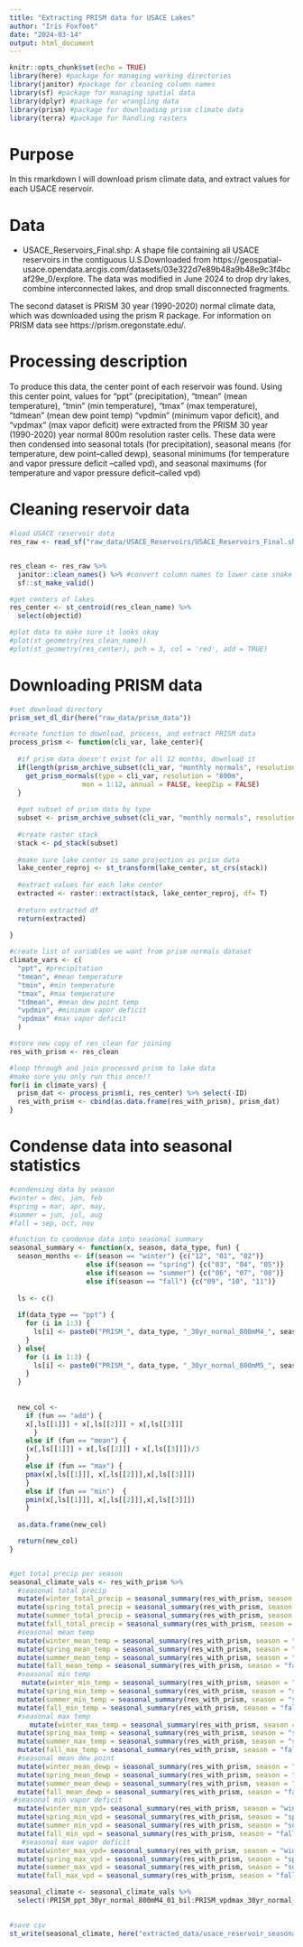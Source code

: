 ```yaml
---
title: "Extracting PRISM data for USACE Lakes"
author: "Iris Foxfoot"
date: "2024-03-14"
output: html_document
---
```


```r
knitr::opts_chunk$set(echo = TRUE)
library(here) #package for managing working directories
library(janitor) #package for cleaning column names
library(sf) #package for managing spatial data
library(dplyr) #package for wrangling data
library(prism) #package for downloading prism climate data
library(terra) #package for handling rasters
```

# Purpose

In this rmarkdown I will download prism climate data, and extract values for each USACE reservoir.

# Data

- USACE_Reservoirs_Final.shp: A shape file containing all USACE reservoirs in the contiguous U.S.Downloaded from https://geospatial-usace.opendata.arcgis.com/datasets/03e322d7e89b48a9b48e9c3f4bcaf29e_0/explore. The data was modified in June 2024 to drop dry lakes, combine interconnected lakes, and drop small disconnected fragments.

The second dataset is PRISM 30 year (1990-2020) normal climate data, which was downloaded using the prism R package. For information on PRISM data see https://prism.oregonstate.edu/.

# Processing description

To produce this data, the center point of each reservoir was found. Using this center point, values for "ppt" (precipitation), "tmean" (mean temperature), "tmin" (min temperature), "tmax" (max temperature), "tdmean" (mean dew point temp) "vpdmin" (minimum vapor deficit), and "vpdmax" (max vapor deficit) were extracted from the PRISM 30 year (1990-2020) year normal 800m resolution raster cells. These data were then condensed into seasonal totals (for precipitation), seasonal means (for temperature, dew point--called dewp), seasonal minimums (for temperature and vapor pressure deficit --called vpd), and seasonal maximums (for temperature and vapor pressure deficit--called vpd)

# Cleaning reservoir data

```r
#load USACE reservoir data
res_raw <- read_sf("raw_data/USACE_Reservoirs/USACE_Reservoirs_Final.shp")


res_clean <- res_raw %>% 
  janitor::clean_names() %>% #convert column names to lower case snake
  sf::st_make_valid()

#get centers of lakes
res_center <- st_centroid(res_clean_name) %>% 
  select(objectid)

#plot data to make sure it looks okay
#plot(st_geometry(res_clean_name))
#plot(st_geometry(res_center), pch = 3, col = 'red', add = TRUE)
```

# Downloading PRISM data

```r
#set download directory
prism_set_dl_dir(here("raw_data/prism_data"))

#create function to download, process, and extract PRISM data
process_prism <- function(cli_var, lake_center){
  
  #if prism data doesn't exist for all 12 months, download it
  if(length(prism_archive_subset(cli_var, "monthly normals", resolution = "800m")) != 12) {
    get_prism_normals(type = cli_var, resolution = "800m",
                  mon = 1:12, annual = FALSE, keepZip = FALSE)
  }
  
  #get subset of prism data by type
  subset <- prism_archive_subset(cli_var, "monthly normals", resolution = "800m")
  
  #create raster stack
  stack <- pd_stack(subset)
  
  #make sure lake center is same projection as prism data
  lake_center_reproj <- st_transform(lake_center, st_crs(stack))
  
  #extract values for each lake center
  extracted <- raster::extract(stack, lake_center_reproj, df= T)
  
  #return extracted df
  return(extracted)
  
}

#create list of variables we want from prism normals dataset
climate_vars <- c(
  "ppt", #precipitation
  "tmean", #mean temperature
  "tmin", #min temperature
  "tmax", #max temperature
  "tdmean", #mean dew point temp
  "vpdmin", #minimum vapor deficit
  "vpdmax" #max vapor deficit
  )

#store new copy of res_clean for joining
res_with_prism <- res_clean

#loop through and join processed prism to lake data
#make sure you only run this once!!
for(i in climate_vars) {
  prism_dat <- process_prism(i, res_center) %>% select(-ID)
  res_with_prism <- cbind(as.data.frame(res_with_prism), prism_dat)
}
```

# Condense data into seasonal statistics 

```r
#condensing data by season
#winter = dec, jan, feb
#spring = mar, apr, may,
#summer = jun, jul, aug
#fall = sep, oct, nov

#function to condense data into seasonal summary
seasonal_summary <- function(x, season, data_type, fun) {
  season_months <- if(season == "winter") {c("12", "01", "02")} 
                   else if(season == "spring") {c("03", "04", "05")} 
                   else if(season == "summer") {c("06", "07", "08")}
                   else if(season == "fall") {c("09", "10", "11")}
  
  ls <- c()
  
  if(data_type == "ppt") {
    for (i in 1:3) {
      ls[i] <- paste0("PRISM_", data_type, "_30yr_normal_800mM4_", season_months[i], "_bil")
    }
  } else{
    for (i in 1:3) {
      ls[i] <- paste0("PRISM_", data_type, "_30yr_normal_800mM5_", season_months[i], "_bil")
    }
  }
    
  
  new_col <- 
    if (fun == "add") {
    x[,ls[[1]]] + x[,ls[[2]]] + x[,ls[[3]]]
      }
    else if (fun == "mean") {
    (x[,ls[[1]]] + x[,ls[[2]]] + x[,ls[[3]]])/3
    }
    else if (fun == "max") {
    pmax(x[,ls[[1]]], x[,ls[[2]]],x[,ls[[3]]])
    }
    else if (fun == "min")  {
    pmin(x[,ls[[1]]], x[,ls[[2]]],x[,ls[[3]]])
    }
  
  as.data.frame(new_col)

  return(new_col)
}


#get total precip per season
seasonal_climate_vals <- res_with_prism %>% 
  #seasonal total precip
  mutate(winter_total_precip = seasonal_summary(res_with_prism, season = "winter", data_type = "ppt", fun = "add")) %>% 
  mutate(spring_total_precip = seasonal_summary(res_with_prism, season = "spring", data_type = "ppt", fun = "add")) %>%
  mutate(summer_total_precip = seasonal_summary(res_with_prism, season = "summer", data_type = "ppt", fun = "add")) %>% 
  mutate(fall_total_precip = seasonal_summary(res_with_prism, season = "fall", data_type = "ppt", fun = "add")) %>% 
  #seasonal mean temp
  mutate(winter_mean_temp = seasonal_summary(res_with_prism, season = "winter", data_type = "tmean", fun = "mean")) %>% 
  mutate(spring_mean_temp = seasonal_summary(res_with_prism, season = "spring", data_type = "tmean", fun = "mean")) %>% 
  mutate(summer_mean_temp = seasonal_summary(res_with_prism, season = "summer", data_type = "tmean", fun = "mean")) %>% 
  mutate(fall_mean_temp = seasonal_summary(res_with_prism, season = "fall", data_type = "tmean", fun = "mean")) %>% 
  #seasonal min temp
   mutate(winter_min_temp = seasonal_summary(res_with_prism, season = "winter", data_type = "tmin", fun = "min")) %>% 
  mutate(spring_min_temp = seasonal_summary(res_with_prism, season = "spring", data_type = "tmin", fun = "min")) %>% 
  mutate(summer_min_temp = seasonal_summary(res_with_prism, season = "summer", data_type = "tmin", fun = "min")) %>% 
  mutate(fall_min_temp = seasonal_summary(res_with_prism, season = "fall", data_type = "tmin", fun = "min")) %>% 
  #seasonal max temp
     mutate(winter_max_temp = seasonal_summary(res_with_prism, season = "winter", data_type = "tmax", fun = "max")) %>% 
  mutate(spring_max_temp = seasonal_summary(res_with_prism, season = "spring", data_type = "tmax", fun = "max")) %>% 
  mutate(summer_max_temp = seasonal_summary(res_with_prism, season = "summer", data_type = "tmax", fun = "max")) %>% 
  mutate(fall_max_temp = seasonal_summary(res_with_prism, season = "fall", data_type = "tmax", fun = "max")) %>% 
  #seasonal mean dew point
  mutate(winter_mean_dewp = seasonal_summary(res_with_prism, season = "winter", data_type = "tdmean", fun = "mean")) %>% 
  mutate(spring_mean_dewp = seasonal_summary(res_with_prism, season = "spring", data_type = "tdmean", fun = "mean")) %>% 
  mutate(summer_mean_dewp = seasonal_summary(res_with_prism, season = "summer", data_type = "tdmean", fun = "mean")) %>% 
  mutate(fall_mean_dewp = seasonal_summary(res_with_prism, season = "fall", data_type = "tdmean", fun = "mean")) %>% 
 #seasonal min vapor deficit
  mutate(winter_min_vpd= seasonal_summary(res_with_prism, season = "winter", data_type = "vpdmin", fun = "min")) %>% 
  mutate(spring_min_vpd = seasonal_summary(res_with_prism, season = "spring", data_type = "vpdmin", fun = "min")) %>% 
  mutate(summer_min_vpd = seasonal_summary(res_with_prism, season = "summer", data_type = "vpdmin", fun = "min")) %>% 
  mutate(fall_min_vpd = seasonal_summary(res_with_prism, season = "fall", data_type = "vpdmin", fun = "min")) %>% 
   #seasonal max vapor deficit
  mutate(winter_max_vpd= seasonal_summary(res_with_prism, season = "winter", data_type = "vpdmax", fun = "max")) %>% 
  mutate(spring_max_vpd = seasonal_summary(res_with_prism, season = "spring", data_type = "vpdmax", fun = "max")) %>% 
  mutate(summer_max_vpd = seasonal_summary(res_with_prism, season = "summer", data_type = "vpdmax", fun = "max")) %>% 
  mutate(fall_max_vpd = seasonal_summary(res_with_prism, season = "fall", data_type = "vpdmax", fun = "max"))

seasonal_climate <- seasonal_climate_vals %>% 
  select(!PRISM_ppt_30yr_normal_800mM4_01_bil:PRISM_vpdmax_30yr_normal_800mM5_12_bil)
  

#save csv
st_write(seasonal_climate, here("extracted_data/usace_reservoir_seasonal_climate.csv"))

```


